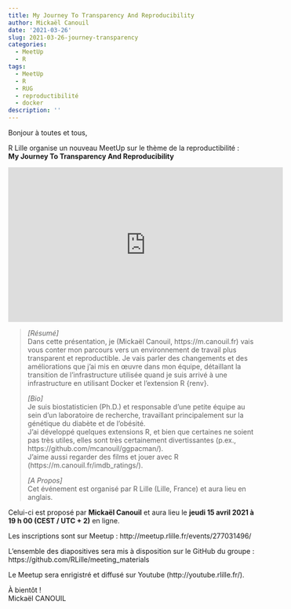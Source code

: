 ```yaml
---
title: My Journey To Transparency And Reproducibility
author: Mickaël Canouil
date: '2021-03-26'
slug: 2021-03-26-journey-transparency
categories:
  - MeetUp
  - R
tags:
  - MeetUp
  - R
  - RUG
  - reproductibilité
  - docker
description: ''
---
```


Bonjour à toutes et tous,
 
R Lille  organise un nouveau MeetUp sur le thème de la reproductibilité :  
**My Journey To Transparency And Reproducibility**

<center>
<iframe width="560" height="315" src="https://www.youtube.com/embed/1CE8crjkwYY" title="YouTube video player" frameborder="0" allow="accelerometer; autoplay; clipboard-write; encrypted-media; gyroscope; picture-in-picture" allowfullscreen></iframe>
</center>

> _[Résumé]_  
> Dans cette présentation, je (Mickaël Canouil, https://m.canouil.fr) vais vous conter mon parcours vers un environnement de travail plus transparent et reproductible. Je vais parler des changements et des améliorations que j’ai mis en œuvre dans mon équipe, détaillant la transition de l’infrastructure utilisée quand je suis arrivé à une infrastructure en utilisant Docker et l'extension R {renv}.
> 
> _[Bio]_  
> Je suis biostatisticien (Ph.D.) et responsable d’une petite équipe au sein d’un laboratoire de recherche, travaillant principalement sur la génétique du diabète et de l’obésité.  
> J’ai développé quelques extensions R, et bien que certaines ne soient pas très utiles, elles sont très certainement divertissantes (p.ex., https://github.com/mcanouil/ggpacman/).  
> J’aime aussi regarder des films et jouer avec R (https://m.canouil.fr/imdb_ratings/).
> 
> _[A Propos]_  
> Cet événement est organisé par R Lille (Lille, France) et aura lieu en anglais.

Celui-ci est proposé par **Mickaël Canouil** et aura lieu le **jeudi 15 avril 2021 à 19 h 00 (CEST / UTC + 2)** en ligne.

Les inscriptions sont sur Meetup : http://meetup.rlille.fr/events/277031496/

L'ensemble des diapositives sera mis à disposition sur le GitHub du groupe : https://github.com/RLille/meeting_materials

Le Meetup sera enrigistré et diffusé sur Youtube (http://youtube.rlille.fr/).

À bientôt !  
Mickaël CANOUIL
